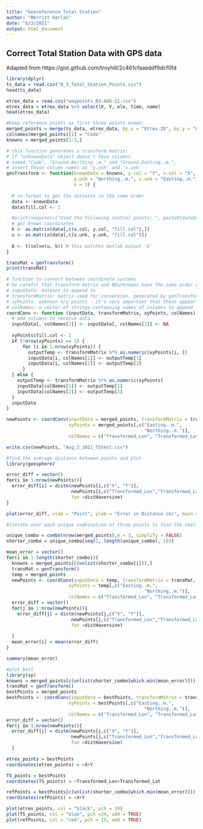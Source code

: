 ```yaml
---
title: "Georeference Total Station"
author: "Merritt Harlan"
date: "8/3/2021"
output: html_document
---
```


## Correct Total Station Data with GPS data
Adapted from https://gist.github.com/troyhill/2c461cfaaeddf9dcf0fd

```r
library(dplyr)
ts_data = read.csv("8_3_Total_Station_Points.csv")
head(ts_data)

etrex_data = read.csv("waypoints_03-AUG-21.csv")
etrex_data = etrex_data %>% select(X, Y, ele, time, name)
head(etrex_data)

#Keep reference points as first three points known:
merged_points = merge(ts_data, etrex_data, by.x = "Etrex.ID", by.y = "name")
colnames(merged_points)[1] = "Code"
knowns = merged_points[1:3,]
```


```r
# this function generates a transform matrix:
# If "unknownData" object doesn't have columns 
# named "Code", "Ground.Northing..m." and "Ground.Easting..m.",
# insert those column names as 'y.unk' and 'x.unk'
genTransform <- function(knownData = knowns, y.col = "Y", x.col = "X", 
                         y.unk = "Northing..m.", x.unk = "Easting..m.", 
                         n = 3) {
  
  # re-format to get the datasets in the same order
  data <- knownData
  data$fill.col <- 1

  #print(noquote(c("Used the following control points: ", paste0(data$Code[1:n], collapse = ", "))))
  # get known coordinates
  k <- as.matrix(data[,c(x.col, y.col, "fill.col"),])
  u <- as.matrix(data[,c(x.unk, y.unk, "fill.col")])
  
  A <- t(solve(u, k)) # this matches matlab output 'A'
}

transMat = genTransform()
print(transMat)

```


```r
# function to convert between coordinate systems
# be careful that transform matrix and NEunknowns have the same order of northings/eastings
# inputData: dataset to append to
# transformMatrix: matrix used for conversion, generated by genTransform()
# xyPoints: unknown x/y points - it's very important that these appear in the order x, y
# colNames: a vector of strings containing names of columns to append
coordConv <- function (inputData, transformMatrix, xyPoints, colNames) {
  # add columns to receive data
  inputData[, colNames[2]] <- inputData[, colNames[1]] <- NA
  
  xyPoints$fill.col <- 1
  if (!nrow(xyPoints) == 1) {
      for (i in 1:nrow(xyPoints)) {
        outputTemp <- transformMatrix %*% as.numeric(xyPoints[i, ])
        inputData[i, colNames[1]] <- outputTemp[1]
        inputData[i, colNames[2]] <- outputTemp[2]
      }    
  } else { 
    outputTemp <- transformMatrix %*% as.numeric(xyPoints)
    inputData[colNames[1]] <- outputTemp[1]
    inputData[colNames[2]] <- outputTemp[2]
  }
  inputData
}

newPoints <- coordConv(inputData = merged_points, transformMatrix = transMat, 
                       xyPoints = merged_points[,c("Easting..m.",
                                                   "Northing..m.")], 
                       colNames = c("Transformed_Lon", "Transformed_Lat"))

write.csv(newPoints, "Aug_3_2021_TStest.csv")

```


```r
#find the average distance between points and plot
library(geosphere)

error_diff = vector()
for(i in 1:nrow(newPoints)){
  error_diff[i] = distm(newPoints[i,c("X", "Y")], 
                        newPoints[i,c("Transformed_Lon","Transformed_Lat")], 
                        fun =distHaversine)
}

plot(error_diff, xlab = "Point", ylab = "Error in Distance (m)", main = "Discrepancy in Total Station Location from Triangulation")

```

```r
#iterate over each unique combination of three points to find the smallest distance

unique_combo = combn(nrow(merged_points),m = 3, simplify = FALSE)
shorter_combo = unique_combo[seq(1, length(unique_combo), 10)]

mean_error = vector()
for(i in 1:length(shorter_combo)){
  knowns = merged_points[c(unlist(shorter_combo[i])),]
  transMat = genTransform()
  temp = merged_points
  newPoints <- coordConv(inputData = temp, transformMatrix = transMat, 
                       xyPoints = temp[,c("Easting..m.",
                                                   "Northing..m.")], 
                       colNames = c("Transformed_Lon", "Transformed_Lat"))
  error_diff = vector()
  for(j in 1:nrow(newPoints)){
    error_diff[j] = distm(newPoints[j,c("X", "Y")], 
                        newPoints[j,c("Transformed_Lon","Transformed_Lat")], 
                        fun =distHaversine)
    
  }
  mean_error[i] = mean(error_diff)
}

summary(mean_error)
```

```r
#plot best
library(sp)
knowns = merged_points[c(unlist(shorter_combo[which.min(mean_error)])),]
transMat = genTransform()
bestPoints = merged_points
bestPoints <- coordConv(inputData = bestPoints, transformMatrix = transMat, 
                       xyPoints = bestPoints[,c("Easting..m.",
                                                   "Northing..m.")], 
                       colNames = c("Transformed_Lon", "Transformed_Lat"))
error_diff = vector()
for(j in 1:nrow(newPoints)){
  error_diff[j] = distm(newPoints[j,c("X", "Y")], 
                        newPoints[j,c("Transformed_Lon","Transformed_Lat")], 
                        fun =distHaversine)
  }

etrex_points = bestPoints
coordinates(etrex_points) = ~X+Y

TS_points = bestPoints
coordinates(TS_points) = ~Transformed_Lon+Transformed_Lat

refPoints = bestPoints[c(unlist(shorter_combo[which.min(mean_error)])),]
coordinates(refPoints) = ~X+Y

plot(etrex_points, col = "black", pch = 19)
plot(TS_points, col = "blue", pch =24, add = TRUE)
plot(refPoints, col = "red", pch = 19, add = TRUE)
```

